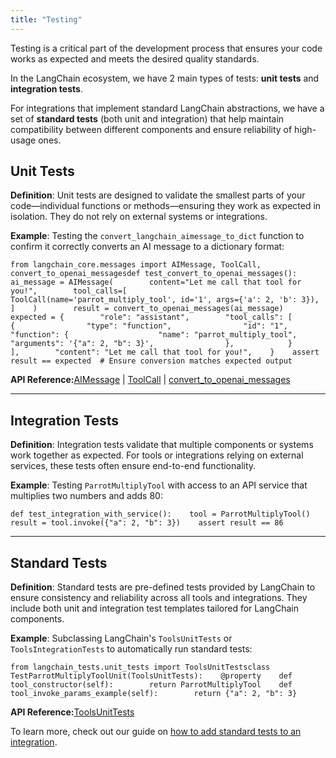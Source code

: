 ```yaml
---
title: "Testing"
---
```


Testing is a critical part of the development process that ensures your code works as expected and meets the desired quality standards.

In the LangChain ecosystem, we have 2 main types of tests: **unit tests** and **integration tests**.

For integrations that implement standard LangChain abstractions, we have a set of **standard tests** (both unit and integration) that help maintain compatibility between different components and ensure reliability of high-usage ones.

## Unit Tests

**Definition**: Unit tests are designed to validate the smallest parts of your code—individual functions or methods—ensuring they work as expected in isolation. They do not rely on external systems or integrations.

**Example**: Testing the `convert_langchain_aimessage_to_dict` function to confirm it correctly converts an AI message to a dictionary format:

```
from langchain_core.messages import AIMessage, ToolCall, convert_to_openai_messagesdef test_convert_to_openai_messages():    ai_message = AIMessage(        content="Let me call that tool for you!",        tool_calls=[            ToolCall(name='parrot_multiply_tool', id='1', args={'a': 2, 'b': 3}),        ]    )        result = convert_to_openai_messages(ai_message)        expected = {        "role": "assistant",        "tool_calls": [            {                "type": "function",                "id": "1",                "function": {                    "name": "parrot_multiply_tool",                    "arguments": '{"a": 2, "b": 3}',                },            }        ],        "content": "Let me call that tool for you!",    }    assert result == expected  # Ensure conversion matches expected output
```

**API Reference:**[AIMessage](https://python.langchain.com/api_reference/core/messages/langchain_core.messages.ai.AIMessage.html) | [ToolCall](https://python.langchain.com/api_reference/core/messages/langchain_core.messages.tool.ToolCall.html) | [convert\_to\_openai\_messages](https://python.langchain.com/api_reference/core/messages/langchain_core.messages.utils.convert_to_openai_messages.html)

***

## Integration Tests

**Definition**: Integration tests validate that multiple components or systems work together as expected. For tools or integrations relying on external services, these tests often ensure end-to-end functionality.

**Example**: Testing `ParrotMultiplyTool` with access to an API service that multiplies two numbers and adds 80:

```
def test_integration_with_service():    tool = ParrotMultiplyTool()    result = tool.invoke({"a": 2, "b": 3})    assert result == 86
```

***

## Standard Tests

**Definition**: Standard tests are pre-defined tests provided by LangChain to ensure consistency and reliability across all tools and integrations. They include both unit and integration test templates tailored for LangChain components.

**Example**: Subclassing LangChain's `ToolsUnitTests` or `ToolsIntegrationTests` to automatically run standard tests:

```
from langchain_tests.unit_tests import ToolsUnitTestsclass TestParrotMultiplyToolUnit(ToolsUnitTests):    @property    def tool_constructor(self):        return ParrotMultiplyTool    def tool_invoke_params_example(self):        return {"a": 2, "b": 3}
```

**API Reference:**[ToolsUnitTests](https://python.langchain.com/api_reference/tests/unit_tests/langchain_tests.unit_tests.tools.ToolsUnitTests.html)

To learn more, check out our guide on [how to add standard tests to an integration](/src/oss/contributing/how_to/integrations/standard_tests).
